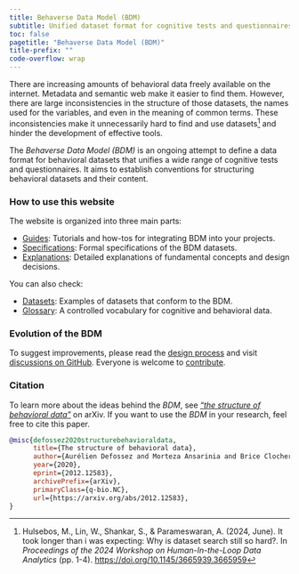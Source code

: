 ```yaml
---
title: Behaverse Data Model (BDM)
subtitle: Unified dataset format for cognitive tests and questionnaires
toc: false
pagetitle: "Behaverse Data Model (BDM)"
title-prefix: ""
code-overflow: wrap
---
```


There are increasing amounts of behavioral data freely available on the internet. Metadata and semantic web make it easier to find them. However, there are large inconsistencies in the structure of those datasets, the names used for the variables, and even in the meaning of common terms. These inconsistencies make it unnecessarily hard to find and use datasets[^1] and hinder the development of effective tools.

[^1]: Hulsebos, M., Lin, W., Shankar, S., & Parameswaran, A. (2024, June). It took longer than i was expecting: Why is dataset search still so hard?. In *Proceedings of the 2024 Workshop on Human-In-the-Loop Data Analytics* (pp. 1-4). <https://doi.org/10.1145/3665939.3665959>

The *Behaverse Data Model (BDM)* is an ongoing attempt to define a data format for behavioral datasets that unifies a wide range of cognitive tests and questionnaires. It aims to establish conventions for structuring behavioral datasets and their content.

### How to use this website

The website is organized into three main parts:

- [Guides](/guides/index.qmd): Tutorials and how-tos for integrating BDM into your projects.
- [Specifications](/spec/index.qmd): Formal specifications of the BDM datasets.
- [Explanations](/explanations/index.qmd): Detailed explanations of fundamental concepts and design decisions.

You can also check:

- [Datasets](/datasets/index.qmd): Examples of datasets that conform to the BDM.
- [Glossary](/glossary/index.qmd): A controlled vocabulary for cognitive and behavioral data.

### Evolution of the BDM

To suggest improvements, please read the [design process](explanations/2-design-process.qmd) and visit [discussions on GitHub](https://github.com/orgs/behaverse/discussions). Everyone is welcome to [contribute](contribute.qmd).

### Citation

To learn more about the ideas behind the *BDM*, see [*"the structure of behavioral data"*](https://arxiv.org/abs/2012.12583) on arXiv. If you want to use the *BDM* in your research, feel free to cite this paper.

```bibtex
@misc{defossez2020structurebehavioraldata,
      title={The structure of behavioral data}, 
      author={Aurélien Defossez and Morteza Ansarinia and Brice Clocher and Emmanuel Schmück and Paul Schrater and Pedro Cardoso-Leite},
      year={2020},
      eprint={2012.12583},
      archivePrefix={arXiv},
      primaryClass={q-bio.NC},
      url={https://arxiv.org/abs/2012.12583}, 
}
```
